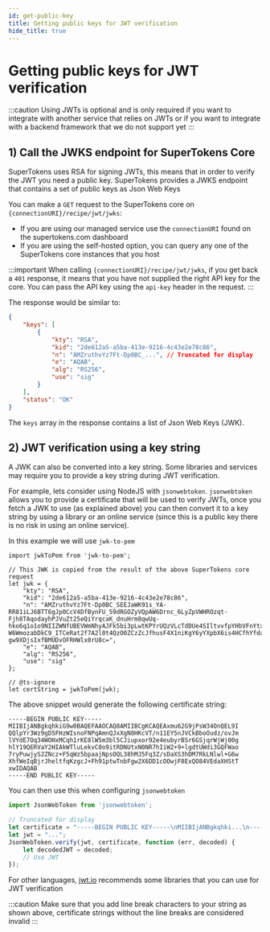```yaml
---
id: get-public-key
title: Getting public keys for JWT verification
hide_title: true
---
```


<!-- COPY DOCS -->
<!-- ./session/common-customizations/sessions/with-jwt/get-public-key.mdx -->

# Getting public keys for JWT verification

:::caution
Using JWTs is optional and is only required if you want to integrate with another service that relies on JWTs or if you want to integrate with a backend framework that we do not support yet
:::

## 1) Call the JWKS endpoint for SuperTokens Core

SuperTokens uses RSA for signing JWTs, this means that in order to verify the JWT you need a public key. SuperTokens provides a JWKS endpoint that contains a set of public keys as Json Web Keys

You can make a `GET` request to the SuperTokens core on `{connectionURI}/recipe/jwt/jwks`:
- If you are using our managed service use the `connectionURI` found on the supertokens.com dashboard
- If you are using the self-hosted option, you can query any one of the SuperTokens core instances that you host

:::important
When calling `{connectionURI}/recipe/jwt/jwks`, if you get back a `401` response, it means that you have not supplied the right API key for the core. You can pass the API key using the `api-key` header in the request.
:::

The response would be similar to: 

```json
{
    "keys": [
        {
            "kty": "RSA",
            "kid": "2de612a5-a5ba-413e-9216-4c43e2e78c86",
            "n": "AMZruthvYz7Ft-Dp0BC_...", // Truncated for display
            "e": "AQAB",
            "alg": "RS256",
            "use": "sig"
        }
    ],
    "status": "OK"
}
```

The `keys` array in the response contains a list of Json Web Keys (JWK).

## 2) JWT verification using a key string

A JWK can also be converted into a key string. Some libraries and services may require you to provide a key string during JWT verification.

For example, lets consider using NodeJS with `jsonwebtoken`. `jsonwebtoken` allows you to provide a certificate that will be used to verify JWTs, once you fetch a JWK to use (as explained above) you can then convert it to a key string by using a library or an online service (since this is a public key there is no risk in using an online service).

In this example we will use `jwk-to-pem`

```tsx
import jwkToPem from 'jwk-to-pem';

// This JWK is copied from the result of the above SuperTokens core request
let jwk = {
    "kty": "RSA",
    "kid": "2de612a5-a5ba-413e-9216-4c43e2e78c86",
    "n": "AMZruthvYz7Ft-Dp0BC_SEEJaWK91s_YA-RR81iLJ6BTT6gJp0CcV4DfBynFU_59dRGOZyVQpAW6Drnc_6LyZpVWHROzqt-Fjh8TAqodayhPJVuZt25eQiYrqcaK_dnuHrm8qwUq-hko6q1o1o9NIIZWNfUBEVWmNhyAJFk5bi3pLwtKPYrUQzVLcTdDUe4SIltvvfpYHbVFnYtxkBVmqO68j7sI8ktmTXM_heals-W6WmozabDkC9_ITCeRat2f7A2l0t4QzO0ZCzZcJfhusF4X1niKgY6yYXpbX6is4HCfhYfdabcE52xYMNl-gw9XDjsIxfBMUDvOFRHWlx0rU8c=",
    "e": "AQAB",
    "alg": "RS256",
    "use": "sig"
};

// @ts-ignore
let certString = jwkToPem(jwk);
```

The above snippet would generate the following certificate string:

```text
-----BEGIN PUBLIC KEY-----
MIIBIjANBgkqhkiG9w0BAQEFAAOCAQ8AMIIBCgKCAQEAxmu62G9jPsW34OnQEL9I
QQlpYr3Wz9gD5FHzWIsnoFNPqAmnQJxXgN8HKcVT/n11EY5nJVCkBboOudz/ovJm
lVYdE7Oq34WOHxMCqh1rKE8lW5m3bl5CJiupxor92e4eubyrBSr6GSjqrWjWj00g
hlY19QERVaY2HIAkWTluLekvC0o9itRDNUtxN0NR7hIiW2+9+lgdtUWdi3GQFWao
7ryPuwjyS2ZNcz+F5qWz5bpaajNpsOQL38hMJ5Fq3Z/sDaXS3hDM7RkLNlwl+G6w
XhfWeIqBjrJheltfqKzgcJ+Fh91ptwTnbFgw2X6DD1cOOwjF8ExQO84VEdaXHStT
xwIDAQAB
-----END PUBLIC KEY-----
```

You can then use this when configuring `jsonwebtoken`

```ts
import JsonWebToken from 'jsonwebtoken';

// Truncated for display
let certificate = "-----BEGIN PUBLIC KEY-----\nMIIBIjANBgkqhki...\n-----END PUBLIC KEY-----";
let jwt = "...";
JsonWebToken.verify(jwt, certificate, function (err, decoded) {
    let decodedJWT = decoded;
    // Use JWT
});
```

For other languages, [jwt.io](https://jwt.io/libraries) recommends some libraries that you can use for JWT verification

:::caution
Make sure that you add line break characters to your string as shown above, certificate strings without the line breaks are considered invalid
:::